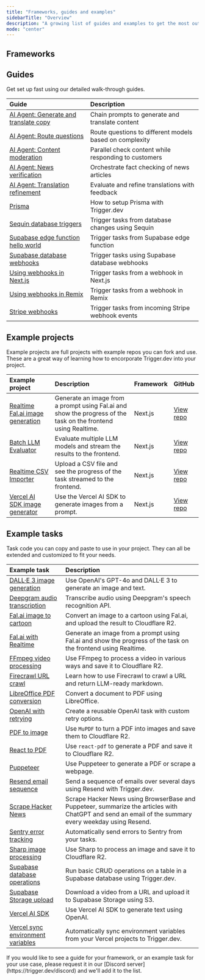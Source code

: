 ```yaml
---
title: "Frameworks, guides and examples"
sidebarTitle: "Overview"
description: "A growing list of guides and examples to get the most out of Trigger.dev."
mode: "center"
---
```


## Frameworks

<CardGroup cols={3}>
  <Card title="Bun" img="/images/logo-bun.png" href="/guides/frameworks/bun"/>
  <Card title="Next.js" img="/images/logo-nextjs.png" href="/guides/frameworks/nextjs"/>
  <Card title="Node.js" img="/images/logo-nodejs.png" href="/guides/frameworks/nodejs"/>
  <Card title="Remix" img="/images/logo-remix.png" href="/guides/frameworks/remix"/>
  <Card title="SvelteKit" img="/images/logo-svelte.png" href="/guides/community/sveltekit"/>
</CardGroup>


## Guides

Get set up fast using our detailed walk-through guides.

| Guide                                                                                      | Description                                       |
| :----------------------------------------------------------------------------------------- | :------------------------------------------------ |
| [AI Agent: Generate and translate copy](/guides/ai-agents/generate-translate-copy)                   | Chain prompts to generate and translate content   |
| [AI Agent: Route questions](/guides/ai-agents/route-question)                                        | Route questions to different models based on complexity |
| [AI Agent: Content moderation](/guides/ai-agents/respond-and-check-content)                         | Parallel check content while responding to customers |
| [AI Agent: News verification](/guides/ai-agents/verify-news-article)                                | Orchestrate fact checking of news articles        |
| [AI Agent: Translation refinement](/guides/ai-agents/translate-and-refine)                          | Evaluate and refine translations with feedback    |
| [Prisma](/guides/frameworks/prisma)                                                        | How to setup Prisma with Trigger.dev              |
| [Sequin database triggers](/guides/frameworks/sequin)                                      | Trigger tasks from database changes using Sequin  |
| [Supabase edge function hello world](/guides/frameworks/supabase-edge-functions-basic)     | Trigger tasks from Supabase edge function         |
| [Supabase database webhooks](/guides/frameworks/supabase-edge-functions-database-webhooks) | Trigger tasks using Supabase database webhooks    |
| [Using webhooks in Next.js](/guides/frameworks/nextjs-webhooks)                            | Trigger tasks from a webhook in Next.js           |
| [Using webhooks in Remix](/guides/frameworks/remix-webhooks)                               | Trigger tasks from a webhook in Remix             |
| [Stripe webhooks](/guides/examples/stripe-webhook)                                         | Trigger tasks from incoming Stripe webhook events |

## Example projects

Example projects are full projects with example repos you can fork and use. These are a great way of learning how to encorporate Trigger.dev into your project.

| Example project                                                                         | Description                                                                                                    | Framework | GitHub                                                                                           |
| :-------------------------------------------------------------------------------------- | :------------------------------------------------------------------------------------------------------------- | :-------- | :---------------------------------------------------------------------------------------------------- |
| [Realtime Fal.ai image generation](/guides/example-projects/realtime-fal-ai)            | Generate an image from a prompt using Fal.ai and show the progress of the task on the frontend using Realtime. | Next.js   | [View repo](https://github.com/triggerdotdev/examples/tree/main/realtime-fal-ai-image-generation) |
| [Batch LLM Evaluator](/guides/example-projects/batch-llm-evaluator)                     | Evaluate multiple LLM models and stream the results to the frontend.                                           | Next.js   | [View repo](https://github.com/triggerdotdev/examples/tree/main/batch-llm-evaluator)              |
| [Realtime CSV Importer](/guides/example-projects/realtime-csv-importer)                 | Upload a CSV file and see the progress of the task streamed to the frontend.                                   | Next.js   | [View repo](https://github.com/triggerdotdev/examples/tree/main/realtime-csv-importer)            |
| [Vercel AI SDK image generator](/guides/example-projects/vercel-ai-sdk-image-generator) | Use the Vercel AI SDK to generate images from a prompt.                                                        | Next.js   | [View repo](https://github.com/triggerdotdev/examples/tree/main/vercel-ai-sdk-image-generator)    |

## Example tasks

Task code you can copy and paste to use in your project. They can all be extended and customized to fit your needs.

| Example task                                                                  | Description                                                                                                                                          |
| :---------------------------------------------------------------------------- | :--------------------------------------------------------------------------------------------------------------------------------------------------- |
| [DALL·E 3 image generation](/guides/examples/dall-e3-generate-image)          | Use OpenAI's GPT-4o and DALL·E 3 to generate an image and text.                                                                                      |
| [Deepgram audio transcription](/guides/examples/deepgram-transcribe-audio)    | Transcribe audio using Deepgram's speech recognition API.                                                                                            |
| [Fal.ai image to cartoon](/guides/examples/fal-ai-image-to-cartoon)           | Convert an image to a cartoon using Fal.ai, and upload the result to Cloudflare R2.                                                                  |
| [Fal.ai with Realtime](/guides/examples/fal-ai-realtime)                      | Generate an image from a prompt using Fal.ai and show the progress of the task on the frontend using Realtime.                                       |
| [FFmpeg video processing](/guides/examples/ffmpeg-video-processing)           | Use FFmpeg to process a video in various ways and save it to Cloudflare R2.                                                                          |
| [Firecrawl URL crawl](/guides/examples/firecrawl-url-crawl)                   | Learn how to use Firecrawl to crawl a URL and return LLM-ready markdown.                                                                             |
| [LibreOffice PDF conversion](/guides/examples/libreoffice-pdf-conversion)     | Convert a document to PDF using LibreOffice.                                                                                                         |
| [OpenAI with retrying](/guides/examples/open-ai-with-retrying)                | Create a reusable OpenAI task with custom retry options.                                                                                             |
| [PDF to image](/guides/examples/pdf-to-image)                                 | Use `MuPDF` to turn a PDF into images and save them to Cloudflare R2.                                                                                |
| [React to PDF](/guides/examples/react-pdf)                                    | Use `react-pdf` to generate a PDF and save it to Cloudflare R2.                                                                                      |
| [Puppeteer](/guides/examples/puppeteer)                                       | Use Puppeteer to generate a PDF or scrape a webpage.                                                                                                 |
| [Resend email sequence](/guides/examples/resend-email-sequence)               | Send a sequence of emails over several days using Resend with Trigger.dev.                                                                           |
| [Scrape Hacker News](/guides/examples/scrape-hacker-news)                     | Scrape Hacker News using BrowserBase and Puppeteer, summarize the articles with ChatGPT and send an email of the summary every weekday using Resend. |
| [Sentry error tracking](/guides/examples/sentry-error-tracking)               | Automatically send errors to Sentry from your tasks.                                                                                                 |
| [Sharp image processing](/guides/examples/sharp-image-processing)             | Use Sharp to process an image and save it to Cloudflare R2.                                                                                          |
| [Supabase database operations](/guides/examples/supabase-database-operations) | Run basic CRUD operations on a table in a Supabase database using Trigger.dev.                                                                       |
| [Supabase Storage upload](/guides/examples/supabase-storage-upload)           | Download a video from a URL and upload it to Supabase Storage using S3.                                                                              |
| [Vercel AI SDK](/guides/examples/vercel-ai-sdk)                               | Use Vercel AI SDK to generate text using OpenAI.                                                                                                     |
| [Vercel sync environment variables](/guides/examples/vercel-sync-env-vars)    | Automatically sync environment variables from your Vercel projects to Trigger.dev.                                                                   |

<Note>
  If you would like to see a guide for your framework, or an example task for your use case, please
  request it in our [Discord server](https://trigger.dev/discord) and we'll add it to the list.
</Note>
